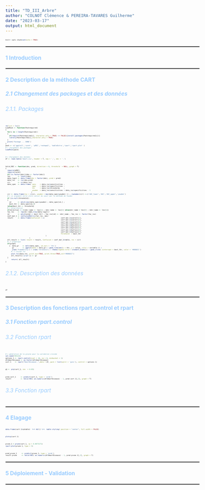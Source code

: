 ---
title: "TD_III_Arbre"
author: "COLNOT Clémence & PEREIRA-TAVARES Guilherme"
date: "2023-03-17"
output: html_document
---

```{=html}
<style type="text/css">
body, td {font-size: 17px;}
code.r{font-size: 5px;}
pre { font-size: 15px;}
</style>
```
```{r setup, include=FALSE}
knitr::opts_chunk$set(echo = TRUE)
```

</FONT></FONT>

<hr style="border: 1px  solid gray">

</hr>

#### <FONT color='#99CCFF'> 1 Introduction</FONT>



</FONT></FONT>

<hr style="border: 1px  solid gray">

</hr>
#### <FONT color='#99CCFF'> 2 Description de la méthode CART</FONT>
##### <FONT color='#99CCFF'> 2.1 Changement des packages et des données</FONT>
###### <FONT color='#99CCFF'> 2.1.1. Packages</FONT>
```{r}
rm(list = ls())
LoadPack <- function(Packrequired)
{
  for(i in 1:length(Packrequired))
  {
    if(require(Packrequired[i], character.only = TRUE) == FALSE){install.packages(Packrequired[i])}
    library(Packrequired[i],character.only = TRUE)
  }
  print('Package ... DONE')
}
pack <- c('ggplot2','caret', 'pROC','reshape2', 'kableExtra','rpart','rpart.plot' )
#-> chargement des packages
LoadPack(pack)
```

```{r}
#-> Chargement des données 
df <- read.table('heart.csv', header = T, sep = ',', dec = '.')
```

```{r}
Valid_ROC <- function(obs, pred, direction = 0, threshold  = NULL, graph = T)
{
  require(pROC)
  require(caret)
  if(!is.factor(obs)){obs <- factor(obs)}
  lev        <- levels(obs)
  data_logit <- data.frame(obs = factor(obs), pred = pred)
  data_roc   <- roc(obs,pred)
  cir        <- ci(data_roc)
  data_spec  <- data.frame( sens    = data_roc$sensitivities ,
                            spec    = data_roc$specificities ,
                            thr     = data_roc$thresholds    ,
                            youden  = data_roc$sensitivities + data_roc$specificities - 1
                           )
  cir <- data.frame(roc = c(cir, youden = max(data_spec$youden) )) ; rownames(cir) <-c('AUC_lower','AUC','AUC_upper','youden')
  #-> si argument nulle alors calcul du seuil par la méthode de Youden
  if (is.null(threshold))
  {
    id       <- which.max(data_spec$youden) ; data_spec[id,] ;   
    best_thr <- data_spec[id,3]
  }else{best_thr <- threshold}
  #-> binarisation
  if(direction == 0){dir_name <- lev[1] ; ndir_name <- lev[2] }else{dir_name = lev[2] ; ndir_name <- lev[1]}
  fac_roc    <- rep(dir_name,nrow(data_logit))
  id         <- which(pred >= best_thr) ; fac_roc[id] <- ndir_name ; fac_roc <- factor(fac_roc)
  conf_mat_1 <- confusionMatrix(fac_roc, obs)
  result     <- data.frame(Confusion = c(                 conf_mat_1$overall[1],
                                                          conf_mat_1$overall[3], 
                                                          conf_mat_1$overall[4], 
                                                          conf_mat_1$byClass[1],
                                                          conf_mat_1$byClass[2],
                                                          conf_mat_1$byClass[3],
                                                          conf_mat_1$byClass[4],
                                                          conf_mat_1$byClass[7],
                                                          Threshold  = best_thr
                                          ) 
                         )
  all_result <- list( result = result, Confusion = conf_mat_1$table, roc = cir)
  #--> graphique
  if(graph)
    {  data_gr    <- melt(data_spec, id.vars = 'thr') 
       gr         <- ggplot(data = data_gr) + geom_line(aes(x = thr, y = value, color = variable )) + 
       ylab('Probability') + xlab('threshold') + theme(legend.title = element_blank()) + geom_vline( xintercept = best_thr, color = '#0066CC')
      #--> courbe roc
      plot.roc(data_roc, print.auc=TRUE, print.thres=TRUE,col="#0066CC")
      all_result[['graph']] <- gr
  }  
      return( all_result)
}
```

###### <FONT color='#99CCFF'> 2.1.2. Description des données</FONT>
```{r}
df
```

</FONT></FONT>

<hr style="border: 1px  solid gray">

</hr>
#### <FONT color='#99CCFF'> 3 Description des fonctions rpart.control et rpart</FONT>

##### <FONT color='#99CCFF'> 3.1 Fonction rpart.control</FONT>

###### <FONT color='#99CCFF'> 3.2 Fonction rpart</FONT>

```{r}
#-> génération de la graine pour la validation croisée
set.seed(785123)
options_1 <- rpart.control(xval = 10, cp = 0, minbucket = 1)
df$HeartDisease <- as.factor(df$HeartDisease)
cart_1    <- rpart("HeartDisease~.",data = df, parm = list(split = 'gini'), control = options_1)    
```


```{r}
g1 =  prp(cart_1, cex  = 0.05)
```

```{r}
pred_cart_1     <- predict(cart_1, type = 'prob')
result          <- Valid_ROC( as.numeric(df$HeartDisease) - 1, pred_cart_1[,2], graph = T)
```


###### <FONT color='#99CCFF'> 3.3 Fonction rpart</FONT>


</FONT></FONT>

<hr style="border: 1px  solid gray">

</hr>
#### <FONT color='#99CCFF'> 4 Elagage</FONT>
```{r}
data.frame(cart_1$cptable)  %>% kbl() %>%  kable_styling( position = "center", full_width = FALSE)
```


```{r}
plotcp(cart_1)
```

```{r}
prune_1 = prune(cart_1, cp = 0.0073171)
rpart.plot(prune_1, type = 5)
```

```{r}
pred_prune_1     <- predict(prune_1, type = 'prob')
result_prune     <- Valid_ROC( as.numeric(df$HeartDisease) - 1, pred_prune_1[,2], graph = T)
```


</FONT></FONT>

<hr style="border: 1px  solid gray">

</hr>
#### <FONT color='#99CCFF'> 5 Déploiement - Validation</FONT>

</FONT></FONT>

<hr style="border: 1px  solid gray">

</hr>


